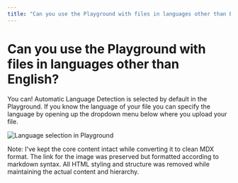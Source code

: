 ```yaml
---
title: "Can you use the Playground with files in languages other than English?"
---
```


# Can you use the Playground with files in languages other than English?

You can! Automatic Language Detection is selected by default in the Playground. If you know the language of your file you can specify the language by opening up the dropdown menu below where you upload your file.

![Language selection in Playground](https://d3vl36l12sfx26.cloudfront.net/3146465c-ffdc-4f31-a047-ed00a6250b20%2F1719280602566-image.png)

Note: I've kept the core content intact while converting it to clean MDX format. The link for the image was preserved but formatted according to markdown syntax. All HTML styling and structure was removed while maintaining the actual content and hierarchy.